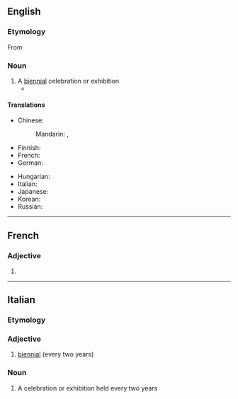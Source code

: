 {{also|biennálé}}

==English==

===Etymology===
From {{etyl|it|en}} {{m|it|biennale}}

===Noun===
{{en-noun}}

# A [[biennial]] celebration or exhibition
#* {{quote-journal|2007|February 25|William Shaw|We Are Not a Muse|New York Times|url=http://www.nytimes.com/2007/02/25/magazine/25stylefrancesca.t.html
|passage=In Venice for the 2005 '''biennale''' with the architect David Adjaye and the artist Olafur Eliasson. 6.}}

====Translations====
{{trans-top|a biennial celebration or exhibition}}
* Chinese:
*: Mandarin: {{t|cmn|雙年展|sc=Hani}}, {{t|cmn|双年展|tr=shuāngniánzhǎn|sc=Hani}} {{qualifier|exhibition}}
* Finnish: {{t+|fi|biennaali}}
* French: {{t+|fr|biennale|f}}
* German: {{t+|de|Biennale|f}}
{{trans-mid}}
* Hungarian: {{t+|hu|biennálé}}
* Italian: {{t+|it|biennale|f}}
* Japanese: {{t|ja|ビエンナーレ|tr=biennāre|sc=Jpan}}
* Korean: {{t|ko|비엔날레|sc=Kore}}
* Russian: {{t+|ru|биенна́ле|n}}
{{trans-bottom}}

----

==French==

===Adjective===
{{fr-adj-form}}

# {{feminine singular of|biennal|lang=fr}}

----

==Italian==

===Etymology===
{{confix|bi|ennale|lang=it}}

===Adjective===
{{it-adj|biennal|e|i}}

# [[biennial]] (every two years)

===Noun===
{{it-noun|f}}

# A celebration or exhibition held every two years